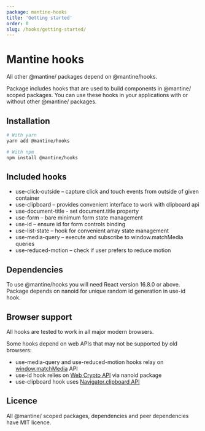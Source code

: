 ```yaml
---
package: mantine-hooks
title: 'Getting started'
order: 0
slug: /hooks/getting-started/
---
```



# Mantine hooks

All other @mantine/ packages depend on @mantine/hooks.

Package includes hooks that are used to build components in @mantine/ scoped packages.
You can use these hooks in your applications with or without other @mantine/ packages.

## Installation

```sh
# With yarn
yarn add @mantine/hooks

# With npm
npm install @mantine/hooks
```

## Included hooks

- <GatsbyLink to="/hooks/use-click-outside/">use-click-outside</GatsbyLink> – capture click and touch
  events from outside of given container
- <GatsbyLink to="/hooks/use-clipboard/">use-clipboard</GatsbyLink> – provides convenient interface to
  work with clipboard api
- <GatsbyLink to="/hooks/use-document-title/">use-document-title</GatsbyLink> - set document.title property
- <GatsbyLink to="/hooks/use-form/">use-form</GatsbyLink> – bare minimum form state management
- <GatsbyLink to="/hooks/use-id/">use-id</GatsbyLink> – ensure id for form controls binding
- <GatsbyLink to="/hooks/use-list-state/">use-list-state</GatsbyLink> – hook for convenient array state
  management
- <GatsbyLink to="/hooks/use-media-query/">use-media-query</GatsbyLink> – execute and subscribe to window.matchMedia
  queries
- <GatsbyLink to="/hooks/use-reduced-motion/">use-reduced-motion</GatsbyLink> – check if user prefers
  to reduce motion

## Dependencies

To use @mantine/hooks you will need React version 16.8.0 or above.
Package depends on nanoid for unique random id generation in <GatsbyLink to="/hooks/use-id/">use-id</GatsbyLink> hook.

<DependenciesTable packageJson={packageJson} />

## Browser support

All hooks are tested to work in all major modern browsers.

Some hooks depend on web APIs that may not be supported by old browsers:

- use-media-query and use-reduced-motion hooks relay on [window.matchMedia](https://developer.mozilla.org/en-US/docs/Web/API/Window/matchMedia)
  API
- use-id hook relies on [Web Crypto API](https://developer.mozilla.org/en-US/docs/Web/API/Web_Crypto_API) via nanoid package
- use-clipboard hook uses [Navigator.clipboard API](https://developer.mozilla.org/en-US/docs/Web/API/Navigator/clipboard)

## Licence

All @mantine/ scoped packages, dependencies and peer dependencies have MIT licence.
